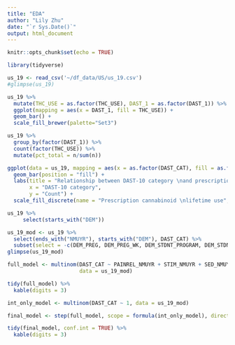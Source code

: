 ```yaml
---
title: "EDA"
author: "Lily Zhu"
date: "`r Sys.Date()`"
output: html_document
---
```


```r
knitr::opts_chunk$set(echo = TRUE)
```

```r
library(tidyverse)
```

```r
us_19 <- read_csv('~/df_data/US/us_19.csv')
#glimpse(us_19)
```

```r
us_19 %>% 
  mutate(THC_USE = as.factor(THC_USE), DAST_1 = as.factor(DAST_1)) %>% 
  ggplot(mapping = aes(x = DAST_1, fill = THC_USE)) +
  geom_bar() + 
  scale_fill_brewer(palette="Set3")
```

```r
us_19 %>%
  group_by(factor(DAST_1)) %>% 
  count(factor(THC_USE)) %>% 
  mutate(pct_total = n/sum(n))
```

```r
ggplot(data = us_19, mapping = aes(x = as.factor(DAST_CAT), fill = as.factor(THC_USE))) +
  geom_bar(position = "fill") + 
  labs(title = "Relationship between DAST-10 category \nand prescription cannabinoid lifetime use", 
       x = "DAST-10 category", 
       y = "Count") +
  scale_fill_discrete(name = "Prescription cannabinoid \nlifetime use", labels = c("No", "Yes"), guide = guide_legend(reverse=TRUE))
```

```r
us_19 %>% 
     select(starts_with("DEM"))
```

```r
us_19_mod <- us_19 %>% 
  select(ends_with("NMUYR"), starts_with("DEM"), DAST_CAT) %>% 
  subset(select = -c(DEM_PREG, DEM_PREG_WK, DEM_STDNT_PROGRAM, DEM_STDNT_UNDER, DEM_VET_SERV, DEM_HEALTH_PRIV, DEM_HEALTH_PRE, DEM_HEALTH_HOS, DEM_HEALTH_OUT, DEM_HEALTH_HOME, DEM_HEALTH_OTH, DEM_HEALTH_ROLE))
glimpse(us_19_mod)
```

```r
full_model <- multinom(DAST_CAT ~ PAINREL_NMUYR + STIM_NMUYR + SED_NMUYR + THC_NMUYR + OP_NMUYR + GABA_NMUYR, 
                       data = us_19_mod)
```

```r
tidy(full_model) %>%
  kable(digits = 3)
```

```r
int_only_model <- multinom(DAST_CAT ~ 1, data = us_19_mod)

final_model <- step(full_model, scope = formula(int_only_model), direction = "backward")
```

```r
tidy(final_model, conf.int = TRUE) %>% 
  kable(digits = 3)
```
